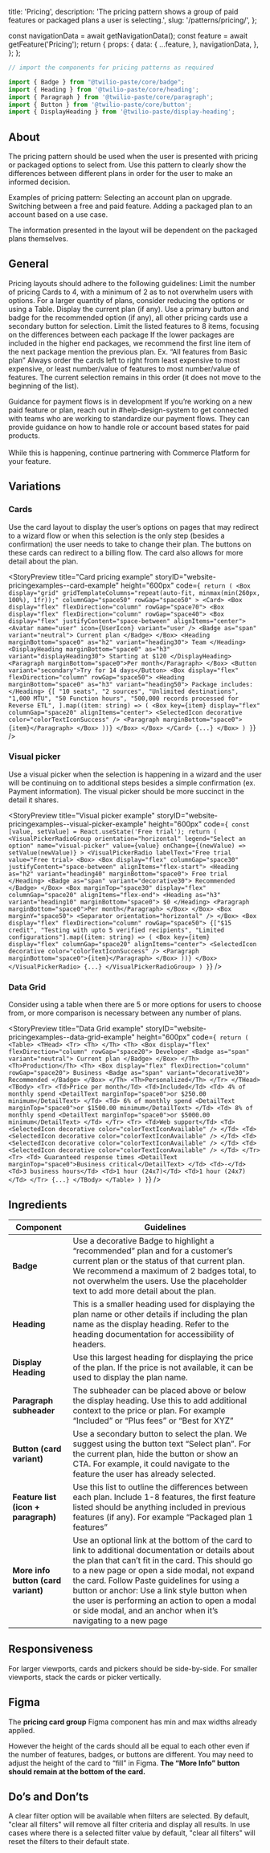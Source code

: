   title: 'Pricing',
  description: 'The pricing pattern shows a group of paid features or packaged plans a user is selecting.',
  slug: '/patterns/pricing/',
};




  const navigationData = await getNavigationData();
  const feature = await getFeature('Pricing');
  return {
    props: {
      data: {
        ...feature,
      },
      navigationData,
    },
  };
};


<NormalizedPatternHeader description={meta.description} name={meta.title} data={props.data} />

<contentwrapper>

<PageAside data={mdxHeadings} />

<content>

```jsx
// import the components for pricing patterns as required

import { Badge } from "@twilio-paste/core/badge";
import { Heading } from '@twilio-paste/core/heading';
import { Paragraph } from '@twilio-paste/core/paragraph';
import { Button } from '@twilio-paste/core/button';
import { DisplayHeading } from '@twilio-paste/display-heading';
```

## About

The pricing pattern should be used when the user is presented with pricing or packaged options to select from. Use this pattern to clearly show the differences between different plans in order for the user to make an informed decision.

Examples of pricing pattern:
<UnorderedList>
  <ListItem>Selecting an account plan on upgrade.</ListItem>
  <ListItem>Switching between a free and paid feature.</ListItem>
  <ListItem>Adding a packaged plan to an account based on a use case.</ListItem>
</UnorderedList>

The information presented in the layout will be dependent on the packaged plans themselves.

## General

Pricing layouts should adhere to the following guidelines:
<UnorderedList>
  <ListItem>Limit the number of pricing Cards to 4, with a minimum of 2 as to not overwhelm users with options. For a larger quantity of plans, consider reducing the options or using a <Anchor href="/components/table">Table</Anchor>.</ListItem>
  <ListItem>Display the current plan (if any).</ListItem>
  <ListItem>Use a primary button and badge for the recommended option (if any), all other pricing cards use a secondary button for selection.</ListItem>
  <ListItem>
    Limit the listed features to 8 items, focusing on the differences between each package
    <UnorderedList>
      <ListItem>If the lower packages are included in the higher end packages, we recommend the first line item of the next package mention the previous plan. Ex. “All features from Basic plan”</ListItem>
    </UnorderedList>
  </ListItem>
  <ListItem>Always order the cards left to right from least expensive to most expensive, or least number/value of features to most number/value of features. The current selection remains in this order (it does not move to the beginning of the list).</ListItem>
</UnorderedList>

<Callout variant="neutral" marginY="space70">
  <CalloutHeading>Guidance for payment flows is in development</CalloutHeading>
  <CalloutText>
    If you’re working on a new paid feature or plan, reach out in #help-design-system to get connected with teams who are working to standardize our payment flows. They can provide guidance on how to handle role or account based states for paid products.
    <br /><br />
    While this is happening, continue partnering with Commerce Platform for your feature.
  </CalloutText>
</Callout>

## Variations

### Cards

Use the card layout to display the user’s options on pages that may redirect to a wizard flow or when this selection is the only step (besides a confirmation) the user needs to take to change their plan.
The buttons on these cards can redirect to a billing flow. The card also allows for more detail about the plan.

<StoryPreview
  title="Card pricing example"
  storyID="website-pricingexamples--card-example"
  height="600px"
  code={`
  return (
    <Box
      display="grid"
      gridTemplateColumns="repeat(auto-fit, minmax(min(260px, 100%), 1fr));"
      columnGap="space50"
      rowGap="space50"
    >
      <Card>
        <Box display="flex" flexDirection="column" rowGap="space70">
          <Box display="flex" flexDirection="column" rowGap="space40">
            <Box display="flex" justifyContent="space-between" alignItems="center">
              <Avatar name="user" icon={UserIcon} variant="user />
              <Badge as="span" variant="neutral">
                Current plan
              </Badge>
            </Box>
            <Heading marginBottom="space0" as="h2" variant="heading30">
              Team
            </Heading>
            <DisplayHeading marginBottom="space0" as="h3" variant="displayHeading30">
              Starting at $120
            </DisplayHeading>
            <Paragraph marginBottom="space0">Per month</Paragraph>
          </Box>
          <Button variant="secondary">Try for 14 days</Button>
          <Box display="flex" flexDirection="column" rowGap="space50">
            <Heading marginBottom="space0" as="h3" variant="heading50">
              Package includes:
            </Heading>
            {[
              "10 seats",
              "2 sources",
              "Unlimited destinations",
              "1,000 MTU",
              "50 Function hours",
              "500,000 records processed for Reverse ETL",
            ].map((item: string) => (
              <Box key={item} display="flex" columnGap="space20" alignItems="center">
                <SelectedIcon decorative color="colorTextIconSuccess" />
                <Paragraph marginBottom="space0">{item}</Paragraph>
              </Box>
            ))}
          </Box>
        </Box>
      </Card>
      {...}
    </Box>
  )
}`}
/>

### Visual picker

Use a visual picker when the selection is happening in a wizard and the user will be continuing on to additional steps besides a simple confirmation (ex. Payment information).
The visual picker should be more succinct in the detail it shares.

<StoryPreview
  title="Visual picker example"
  storyID="website-pricingexamples--visual-picker-example"
  height="600px"
  code={`
  const [value, setValue] = React.useState('Free trial');
  return (
    <VisualPickerRadioGroup
      orientation="horizontal"
      legend="Select an option"
      name="visual-picker"
      value={value}
      onChange={(newValue) => setValue(newValue)}
    >
      <VisualPickerRadio labelText="Free trial value="Free trial>
        <Box>
          <Box display="flex" columnGap="space30" justifyContent="space-between" alignItems="flex-start">
            <Heading as="h2" variant="heading40" marginBottom="space0">
              Free trial
            </Heading>
            <Badge as="span" variant="decorative30">
              Recommended
            </Badge>
          </Box>
          <Box marginTop="space30" display="flex" columnGap="space20" alignItems="flex-end">
            <Heading as="h3" variant="heading10" marginBottom="space0">
              $0
            </Heading>
            <Paragraph marginBottom="space0">Per month</Paragraph>
          </Box>
        </Box>
        <Box marginY="space50">
          <Separator orientation="horizontal" />
        </Box>
        <Box display="flex" flexDirection="column" rowGap="space50">
          {["$15 credit", "Testing with upto 5 verified recipients", "Limited configurations"].map((item: string) => (
            <Box key={item} display="flex" columnGap="space20" alignItems="center">
              <SelectedIcon decorative color="colorTextIconSuccess" />
              <Paragraph marginBottom="space0">{item}</Paragraph>
            </Box>
          ))}
        </Box>
      </VisualPickerRadio>
      {...}
    </VisualPickerRadioGroup>
  )
}`}
/>

### Data Grid

Consider using a table when there are 5 or more options for users to choose from, or more comparison is necessary between any number of plans.

<StoryPreview
  title="Data Grid example"
  storyID="website-pricingexamples--data-grid-example"
  height="600px"
  code={`
  return (
    <Table>
      <THead>
        <Tr>
          <Th> </Th>
          <Th>
            <Box display="flex" flexDirection="column" rowGap="space20">
              Developer
              <Badge as="span" variant="neutral">
                Current plan
              </Badge>
            </Box>
          </Th>
          <Th>Production</Th>
          <Th>
            <Box display="flex" flexDirection="column" rowGap="space20">
              Business
              <Badge as="span" variant="decorative30">
                Recommended
              </Badge>
            </Box>
          </Th>
          <Th>Personalized</Th>
        </Tr>
      </THead>
      <TBody>
        <Tr>
          <Td>Price per month</Td>
          <Td>Included</Td>
          <Td>
            4% of monthly spend <DetailText marginTop="space0">or $250.00 minimum</DetailText>
          </Td>
          <Td>
            6% of monthly spend <DetailText marginTop="space0">or $1500.00 minimum</DetailText>
          </Td>
          <Td>
            8% of monthly spend <DetailText marginTop="space0">or $5000.00 minimum</DetailText>
          </Td>
        </Tr>
        <Tr>
          <Td>Web support</Td>
          <Td>
            <SelectedIcon decorative color="colorTextIconAvailable" />
          </Td>
          <Td>
            <SelectedIcon decorative color="colorTextIconAvailable" />
          </Td>
          <Td>
            <SelectedIcon decorative color="colorTextIconAvailable" />
          </Td>
          <Td>
            <SelectedIcon decorative color="colorTextIconAvailable" />
          </Td>
        </Tr>
        <Tr>
          <Td>
            Guaranteed response times <DetailText marginTop="space0">Business critical</DetailText>
          </Td>
          <Td>-</Td>
          <Td>3 business hours</Td>
          <Td>1 hour (24x7)</Td>
          <Td>1 hour (24x7)</Td>
        </Tr>
        {...}
      </TBody>
    </Table>
  )
}`}
/>

## Ingredients

<Table>
  <THead>
    <Tr>
      <Th>Component</Th>
      <Th>Guidelines</Th>
    </Tr>
  </THead>
  <TBody>
    <Tr>
      <Td>
        <strong>Badge</strong>
      </Td>
      <Td>
        Use a <Anchor href="/components/badge#decorative">decorative Badge</Anchor> to highlight a “recommended” plan and for a customer’s current plan or the status of that current plan.
        We recommend a maximum of 2 badges total, to not overwhelm the users. Use the placeholder text to add more detail about the plan.
      </Td>
    </Tr>
    <Tr>
      <Td>
        <strong>Heading</strong>
      </Td>
      <Td>
        This is a smaller heading used for displaying the plan name or other details if including the plan name as the display heading.
        Refer to the <Anchor href="/components/heading#accessibility">heading documentation</Anchor> for accessibility of headers.
      </Td>
    </Tr>
    <Tr>
      <Td>
        <strong>Display Heading</strong>
      </Td>
      <Td>
        Use this largest heading for displaying the price of the plan. If the price is not available, it can be used to display the plan name.
      </Td>
    </Tr>
    <Tr>
      <Td>
        <strong>Paragraph subheader</strong>
      </Td>
      <Td>
        The subheader can be placed above or below the display heading. Use this to add additional context to the price or plan.
        For example “Included” or “Plus fees” or “Best for XYZ”
      </Td>
    </Tr>
    <Tr>
      <Td>
        <strong><Anchor href="/components/button">Button</Anchor> (card variant)</strong>
      </Td>
      <Td>
        Use a secondary button to select the plan. We suggest using the button text “Select plan”.
        For the current plan, hide the button or show an CTA. For example, it could navigate to the feature the user has already selected.
      </Td>
    </Tr>
    <Tr>
      <Td>
        <strong>Feature list (<Anchor href="/components/icon/usage-guidelines">icon</Anchor> + <Anchor href="/components/paragraph">paragraph</Anchor>)</strong>
      </Td>
      <Td>
        Use this list to outline the differences between each plan. Include 1-8 features, the first feature listed should be anything included in previous features (if any).
        For example “Packaged plan 1 features”
      </Td>
    </Tr>
    <Tr>
      <Td>
        <strong>More info button (card variant)</strong>
      </Td>
      <Td>
        Use an optional link at the bottom of the card to link to additional documentation or details about the plan that can’t fit in the card.
        This should go to a new page or open a side modal, not expand the card. Follow <Anchor href="/components/button">Paste guidelines</Anchor> for using a button or anchor: Use a link style button when the user is performing an action to open a modal or side modal, and an anchor when it’s navigating to a new page
      </Td>
    </Tr>
  </TBody>
</Table>

## Responsiveness

For larger viewports, cards and pickers should be side-by-side. For smaller viewports, stack the cards or picker vertically.

## Figma

The **pricing card group** Figma component has min and max widths already applied.

However the height of the cards should all be equal to each other even if the number of features, badges, or buttons are different.
You may need to adjust the height of the card to “fill” in Figma. **The “More Info” button should remain at the bottom of the card.**

## Do’s and Don’ts

A clear filter option will be available when filters are selected. By default, "clear all filters" will remove all filter criteria and display all results. In use cases where there is a selected filter value by default, "clear all filters" will reset the filters to their default state.

<DoDont>
  <Do title="Do" body="Only include the additional features in the list of each plan." />
  <Dont title="Do" body="Don’t show the negative or missing features of each product, or change the icon to an “X”." />

  <Do title="Do" body="Include the “free” or “included” plan even if its default on the account." />
  <Dont title="Do" body="Don’t only have 1 pricing Card on a page. Users should see all of their options." />

  <Do title="Do" body="Keep the content of the feature list succinct and jargon-free; use the “more info” option for more info." />
  <Dont title="Do" body="Don’t put more a large amount of content in a feature item, and don’t put more than 8 features" />
</DoDont>

</content>

</contentwrapper>
